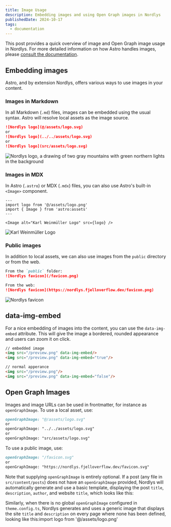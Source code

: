 ```yaml
---
title: Image Usage
description: Embedding images and using Open Graph images in Nordlys
publishedDate: 2024-10-17
tags:
  - documentation
---
```


This post provides a quick overview of image and Open Graph image usage in Nordlys. For more detailed information on how Astro handles images, please [consult the documentation](https://docs.astro.build/en/guides/images/).


## Embedding images

Astro, and by extension Nordlys, offers various ways to use images in your content.

### Images in Markdown

In all Markdown (`.md`) files, images can be embedded using the usual syntax. Astro will resolve local assets as the image source.

```markdown src/content/posts/my-post.md
![Nordlys logo](@/assets/logo.svg)
or
![Nordlys logo](../../assets/logo.svg)
or
![Nordlys logo](src/assets/logo.svg)
```

![Nordlys logo, a drawing of two gray mountains with green northern lights in the background](@/assets/logo.png)

### Images in MDX

In Astro (`.astro`) or MDX (`.mdx`) files, you can also use Astro's built-in `<Image>` component.

```astro src/pages/my-page.astro
---
import logo from '@/assets/logo.png'
import { Image } from 'astro:assets'
---

<Image alt="Karl Weinmüller Logo" src={logo} />
```

<Image alt="Karl Weinmüller Logo" src={logo} loading="lazy" />

### Public images

In addition to local assets, we can also use images from the `public` directory or from the web.

```markdown src/pages/my-page.md
From the `public` folder:
![Nordlys favicon](/favicon.png)

From the web:
![Nordlys favicon](https://nordlys.fjelloverflow.dev/favicon.png)
```

<Image
  alt="Nordlys favicon"
  src="/favicon.png"
  loading="lazy"
  width={136}
  height={141}
/>

## data-img-embed

For a nice embedding of images into the content, you can use the `data-img-embed` attribute. This will give the image a bordered, rounded appearance and users can zoom it on click.

```markdown src/pages/my-page.md
// embedded image
<img src="/preview.png" data-img-embed/>
<img src="/preview.png" data-img-embed="true"/>

// normal apperance
<img src="/preview.png"/>
<img src="/preview.png" data-img-embed="false"/>
```

## Open Graph Images

Images and image URLs can be used in frontmatter, for instance as `openGraphImage`. To use a local asset, use:

```md src/content/posts/my-post.md
openGraphImage: "@/assets/logo.svg"
or
openGraphImage: "../../assets/logo.svg"
or
openGraphImage: "src/assets/logo.svg"
```

To use a public image, use:

```md src/content/posts/my-post.md
openGraphImage: "/favicon.svg"
or
openGraphImage: "https://nordlys.fjelloverflow.dev/favicon.svg"
```

Note that supplying `openGraphImage` is entirely optional. If a post (any file in `src/content/posts`) does not have an `openGraphImage` provided, Nordlys will automatically generate and use a basic template, displaying the post `title`, `description`, `author`, and website `title`, which looks like this:

Similarly, when there is no global `openGraphImage` configured in `theme.config.ts`, Nordlys generates and uses a generic image that displays the site `title` and `description` on every page where none has been defined, looking like this:import logo from '@/assets/logo.png'
